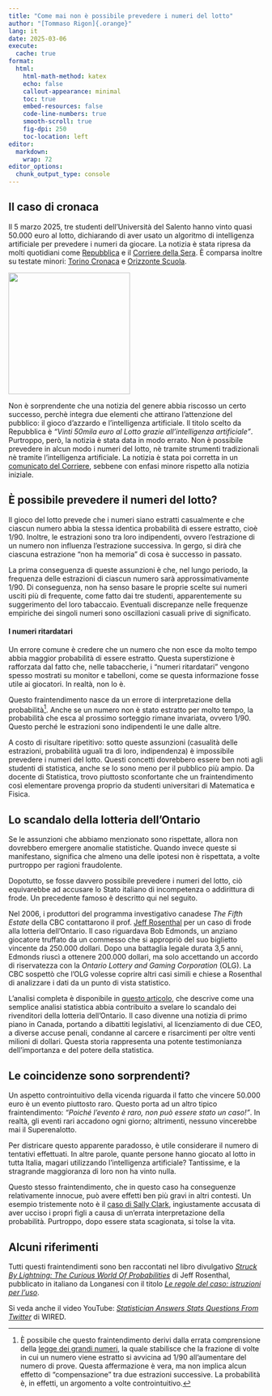```yaml
---
title: "Come mai non è possibile prevedere i numeri del lotto"
author: "[Tommaso Rigon]{.orange}"
lang: it
date: 2025-03-06
execute:
  cache: true
format:
  html:
    html-math-method: katex
    echo: false
    callout-appearance: minimal
    toc: true
    embed-resources: false
    code-line-numbers: true
    smooth-scroll: true
    fig-dpi: 250
    toc-location: left
editor: 
  markdown: 
    wrap: 72
editor_options: 
  chunk_output_type: console
---
```




## Il caso di cronaca

Il 5 marzo 2025, tre studenti dell'Università del Salento hanno vinto quasi 50.000 euro al lotto, dichiarando di aver usato un algoritmo di intelligenza artificiale per prevedere i numeri da giocare. La notizia è stata ripresa da molti quotidiani come [Repubblica](https://bari.repubblica.it/cronaca/2025/03/05/news/vinti_50mila_euro_al_lotto_grazie_all_intelligenza_artificiale_il_sistema_di_3_studenti_di_fisica-424043596/) e il [Corriere della Sera](https://lecce.corriere.it/notizie/cronaca/25_marzo_05/lecce-i-numeri-del-lotto-con-l-intelligenza-artificiale-tre-studenti-universitari-ci-provano-e-vincono-fino-a-43mila-euro-372cc4cf-54c6-4992-a7b7-6c17e0a0axlk.shtml). È comparsa inoltre su testate minori: [Torino Cronaca](https://torinocronaca.it/news/ultime-notizie/474276/tre-studenti-dell-universita-del-salento-vincono-al-lotto-con-l-ai-ecco-come.html) e [Orizzonte Scuola](https://www.orizzontescuola.it/studenti-vincono-al-lotto-con-lintelligenza-artificiale-50mila-euro-grazie-a-un-algoritmo/).

![](lotto.jpg){width=2.5in fig-align="center"} 

Non è sorprendente che una notizia del genere abbia riscosso un certo successo, perchè integra due elementi che attirano l'attenzione del pubblico: il [gioco d'azzardo]{.orange} e l'[intelligenza artificiale]{.blue}. Il titolo scelto da Repubblica è *"Vinti 50mila euro al Lotto grazie all’intelligenza artificiale"*. Purtroppo, però, la notizia è stata data in modo errato. [Non è possibile prevedere]{.orange} in alcun modo  i [numeri]{.orange} del [lotto]{.orange}, nè tramite strumenti tradizionali nè tramite l'intelligenza artificiale. La notizia è stata poi corretta in un [comunicato del Corriere](https://lecce.corriere.it/notizie/cronaca/25_marzo_06/lecce-studenti-vincono-al-lotto-con-l-intelligenza-artificiale-ma-l-esperto-spiega-impossibile-prevedere-e-solo-fortuna-4e6d734d-c81f-4d9f-9049-969cd1030xlk.shtml), sebbene con enfasi minore rispetto alla notizia iniziale.

## È possibile prevedere il numeri del lotto?

Il gioco del lotto prevede che i numeri siano estratti [casualmente]{.blue} e che ciascun numero abbia la [stessa identica probabilità]{.blue} di essere estratto, cioè $1 / 90$. Inoltre, le estrazioni sono tra loro [indipendenti]{.orange}, ovvero l'estrazione di un numero non influenza l'estrazione successiva. In gergo, si dirà che ciascuna estrazione "non ha memoria" di cosa è successo in passato.

La prima conseguenza di queste assunzioni è che, nel lungo periodo, la frequenza delle estrazioni di ciascun numero sarà approssimativamente $1/90$. Di conseguenza, [non ha senso]{.blue} basare le proprie scelte sui numeri usciti più di frequente, come fatto dai tre studenti, apparentemente su suggerimento del loro tabaccaio. Eventuali discrepanze nelle frequenze empiriche dei singoli numeri sono [oscillazioni casuali]{.blue} [prive di significato]{.orange}.

::: callout-warning
#### I numeri ritardatari

Un errore comune è credere che un numero che non esce da molto tempo abbia maggior probabilità di essere estratto. Questa superstizione è rafforzata dal fatto che, nelle tabaccherie, i "numeri ritardatari" vengono spesso mostrati su monitor e tabelloni, come se questa informazione fosse utile ai giocatori. In realtà, non lo è.

Questo fraintendimento nasce da un [errore di interpretazione]{.blue} della probabilità[^LGN]. Anche se un numero non è stato estratto per molto tempo, la probabilità che esca al prossimo sorteggio rimane invariata, ovvero $1/90$. Questo perché le estrazioni sono [indipendenti]{.blue} le une dalle altre.
:::

A costo di risultare ripetitivo: sotto queste assunzioni (casualità delle estrazioni, probabilità uguali tra di loro, indipendenza) è [impossibile prevedere i numeri del lotto]{.orange}. Questi concetti dovrebbero essere ben noti agli studenti di statistica, anche se lo sono meno per il pubblico più ampio. Da docente di Statistica, trovo piuttosto sconfortante che un fraintendimento così elementare provenga proprio da studenti universitari di Matematica e Fisica.

[^LGN]: È possibile che questo fraintendimento derivi dalla errata comprensione della [legge dei grandi numeri](https://it.wikipedia.org/wiki/Legge_dei_grandi_numeri), la quale stabilisce che la frazione di volte in cui un numero viene estratto si avvicina ad $1/90$ all'aumentare del numero di prove. Questa affermazione è vera, ma [non implica]{.orange} alcun effetto di "compensazione" tra due estrazioni successive. La probabilità è, in effetti, un argomento a volte controintuitivo.  

## Lo scandalo della lotteria dell'Ontario

:::callout-note
Se le assunzioni che abbiamo menzionato sono rispettate, allora non dovrebbero emergere anomalie statistiche. Quando invece queste si manifestano, significa che almeno una delle ipotesi non è rispettata, a volte purtroppo per ragioni fraudolente.  

Dopotutto, se fosse davvero possibile prevedere i numeri del lotto, ciò equivarebbe ad accusare lo Stato italiano di incompetenza o addirittura di frode. Un precedente famoso è descritto qui nel seguito.
:::

Nel 2006, i produttori del programma investigativo canadese *The Fifth Estate* della CBC contattarono il prof. [Jeff Rosenthal](https://probability.ca/jeff/) per un caso di [frode]{.orange} alla lotteria dell'Ontario. Il caso riguardava Bob Edmonds, un anziano giocatore truffato da un commesso che si appropriò del suo biglietto vincente da 250.000 dollari. Dopo una battaglia legale durata 3,5 anni, Edmonds riuscì a ottenere 200.000 dollari, ma solo accettando un accordo di riservatezza con la *Ontario Lottery and Gaming Corporation* (OLG). La CBC sospettò che l’OLG volesse coprire altri casi simili e chiese a Rosenthal di analizzare i dati da un punto di vista statistico.  

L'analisi completa è disponibile in [questo articolo](https://probability.ca/jeff/ftpdir/lotteryartref.pdf), che descrive come una semplice analisi statistica abbia contribuito a svelare lo scandalo dei rivenditori della lotteria dell'Ontario. Il caso divenne una notizia di primo piano in Canada, portando a dibattiti legislativi, al licenziamento di due CEO, a diverse accuse penali, condanne al carcere e risarcimenti per oltre venti milioni di dollari. Questa storia rappresenta una potente testimonianza dell'importanza e del potere della statistica.

## Le coincidenze sono sorprendenti?

Un aspetto controintuitivo della vicenda riguarda il fatto che vincere 50.000 euro è un evento piuttosto raro. Questo porta ad un altro tipico [fraintendimento]{.orange}: *"Poiché l'evento è raro, non può essere stato un caso!"*. In realtà, gli [eventi rari accadono ogni giorno]{.blue}; altrimenti, nessuno vincerebbe mai il Superenalotto.  

Per districare questo apparente paradosso, è utile considerare il [numero di tentativi]{.blue} effettuati. In altre parole, quante persone hanno giocato al lotto in tutta Italia, magari utilizzando l'intelligenza artificiale? Tantissime, e la stragrande maggioranza di loro non ha vinto nulla.  

Questo stesso fraintendimento, che in questo caso ha conseguenze relativamente innocue, può avere effetti ben più gravi in altri contesti. Un esempio tristemente noto è il [caso di Sally Clark](https://www.theguardian.com/society/2007/mar/17/childrensservices.uknews), ingiustamente accusata di aver ucciso i propri figli a causa di un'errata interpretazione della probabilità. Purtroppo, dopo essere stata scagionata, si tolse la vita.

## Alcuni riferimenti

Tutti questi fraintendimenti sono ben raccontati nel libro divulgativo [*Struck By Lightning: The Curious World Of Probabilities*](https://probability.ca/sbl/) di Jeff Rosenthal, pubblicato in italiano da Longanesi con il titolo [*Le regole del caso: istruzioni per l'uso*](https://www.amazon.it/regole-del-caso-istruzioni-luso/dp/883042370X).

Si veda anche il video YouTube: [*Statistician Answers Stats Questions From Twitter*](https://www.youtube.com/watch?v=QW3KRaz4aI4&t=605s) di WIRED.

